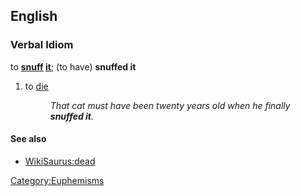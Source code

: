 ==English==

===Verbal Idiom===
to '''[[snuff]] [[it]]'''; (to have) '''snuffed it'''
#{{idiom}} to [[die]]
#:''That cat must have been twenty years old when he finally '''snuffed it'''.''
[[Category:Euphemisms]]

==== See also ====
* [[WikiSaurus:dead]]